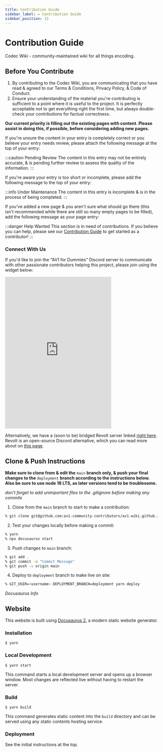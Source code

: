 ```yaml
---
title: Contribution Guide
sidebar_label: ✒️ Contribution Guide
sidebar_position: 13
---
```


# Contribution Guide

Codec Wiki - community-maintained wiki for all things encoding.

## Before You Contribute

1. By contributing to the Codec Wiki, you are communicating that you have read & agreed to our Terms & Conditions, Privacy Policy, & Code of Conduct.
2. Ensure your understanding of the material you're contributing is sufficient to a point where it is useful to the project. It is perfectly acceptable not to get everything right the first time, but always double-check your contributions for factual correctness.

**Our current priority is filling out the existing pages with content. Please assist in doing this, if possible, before considering adding new pages.**

If you're unsure the content in your entry is completely correct or you believe your entry needs review, please attach the following message at the top of your entry:

:::caution Pending Review
The content in this entry may not be entirely accurate, & is pending further review to assess the quality of the information.
:::

If you're aware your entry is too short or incomplete, please add the following message to the top of your entry:

:::info Under Maintenance
The content in this entry is incomplete & is in the process of being completed.
:::

If you've added a new page & you aren't sure what should go there (this isn't recommended while there are still so many empty pages to be filled), add the following message as your page entry:

:::danger Help Wanted
This section is in need of contributions. If you believe you can help, please see our [Contribution Guide](../docs/contribution-guide.mdx) to get started as a contributor!
:::

### Connect With Us

If you'd like to join the "AV1 for Dummies" Discord server to communicate with other passionate contributors helping this project, please join using the widget below:

<iframe src="https://discord.com/widget?id=1163724583472472138&theme=dark" width="350" height="500" allowtransparency="true" frameborder="0" sandbox="allow-popups allow-popups-to-escape-sandbox allow-same-origin allow-scripts"></iframe>

Alternatively, we have a (soon to be) bridged Revolt server linked [right here](https://rvlt.gg/eSERRhSG). Revolt is an open-source Discord alternative, which you can read more about on [this page](https://github.com/revoltchat/legal/blob/master/About.mdx#communication-is-critical).

## Clone & Push Instructions
**Make sure to clone from & edit the** `main` **branch only, & push your final changes to the** `deployment` **branch according to the instructions below. Also be sure to use node 18 LTS, as later versions tend to be troublesome.**

*don't forget to add unimportant files to the .gitignore before making any commits*

1. Clone from the `main` branch to start to make a contribution:
```bash
% git clone git@github.com:av1-community-contributors/av1-wiki.github.io.git -b main
```

2. Test your changes locally before making a commit:
```bash
% yarn
% npx docusaurus start
```

3. Push changes to `main` branch:
```bash
% git add .
% git commit -m "Commit Message"
% git push -u origin main
```

4. Deploy to `deployment` branch to make live on site:
```bash
% GIT_USER=<username> DEPLOYMENT_BRANCH=deployment yarn deploy
```

*Docusaurus Info*
## Website

This website is built using [Docusaurus 2](https://docusaurus.io/), a modern static website generator.

### Installation

```
$ yarn
```

### Local Development

```
$ yarn start
```

This command starts a local development server and opens up a browser window. Most changes are reflected live without having to restart the server.

### Build

```
$ yarn build
```

This command generates static content into the `build` directory and can be served using any static contents hosting service.

### Deployment

See the initial instructions at the top.